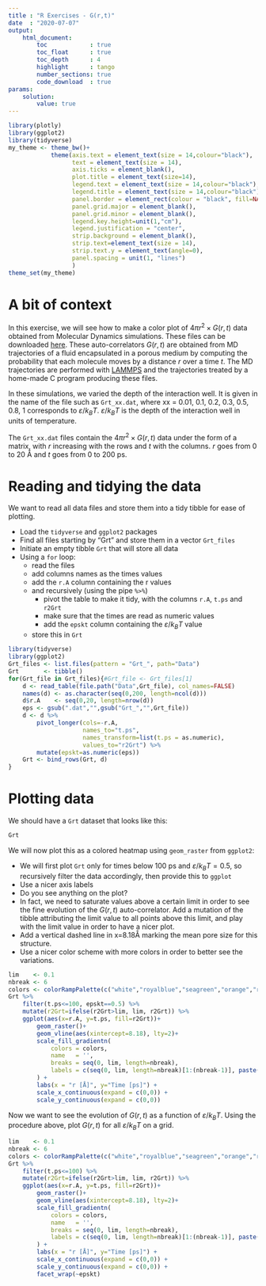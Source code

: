 ```yaml
---
title : "R Exercises - G(r,t)"
date  : "2020-07-07"
output: 
    html_document:
        toc            : true
        toc_float      : true
        toc_depth      : 4
        highlight      : tango
        number_sections: true
        code_download  : true
params: 
    solution:
        value: true
---
```


```r
library(plotly)
library(ggplot2)
library(tidyverse)
my_theme <- theme_bw()+
            theme(axis.text = element_text(size = 14,colour="black"),
                  text = element_text(size = 14),
                  axis.ticks = element_blank(),
                  plot.title = element_text(size=14),
                  legend.text = element_text(size = 14,colour="black"),
                  legend.title = element_text(size = 14,colour="black"),
                  panel.border = element_rect(colour = "black", fill=NA, size=1),
                  panel.grid.major = element_blank(),
                  panel.grid.minor = element_blank(),
                  legend.key.height=unit(1,"cm"),
                  legend.justification = "center",
                  strip.background = element_blank(),
                  strip.text=element_text(size = 14),
                  strip.text.y = element_text(angle=0),
                  panel.spacing = unit(1, "lines")
                  )
theme_set(my_theme)
```

# A bit of context

In this exercise, we will see how to make a color plot of $4\pi r^2\times G(r,t)$ data obtained from Molecular Dynamics simulations.
These files can be downloaded <a href="Data/Grt.zip" download target="_blank">here</a>.
These auto-correlators $G(r,t)$ are obtained from MD trajectories of a fluid encapsulated in a porous medium by computing the probability that each molecule moves by a distance $r$ over a time $t$. The MD trajectories are performed with [LAMMPS](https://lammps.sandia.gov/) and the trajectories treated by a home-made C program producing these files.

In these simulations, we varied the depth of the interaction well. It is given in the name of the file such as `Grt_xx.dat`, where xx = 0.01, 0.1, 0.2, 0.3, 0.5, 0.8, 1 corresponds to $\varepsilon/k_BT$. $\varepsilon/k_BT$ is the depth of the interaction well in units of temperature.

The `Grt_xx.dat` files contain the $4\pi r^2\times G(r,t)$ data under the form of a matrix, with $r$ increasing with the rows and $t$ with the columns. $r$ goes from 0 to 20 Å and $t$ goes from 0 to 200 ps.

# Reading and tidying the data

We want to read all data files and store them into a tidy tibble for ease of plotting.

- Load the `tidyverse` and `ggplot2` packages
- Find all files starting by "Grt" and store them in a vector `Grt_files`
- Initiate an empty tibble `Grt` that will store all data
- Using a `for` loop:
    - read the files
    - add columns names as the times values
    - add the `r.A` column containing the r values
    - and recursively (using the pipe `%>%`) 
        - pivot the table to make it tidy, with the columns `r.A`, `t.ps` and `r2Grt`
        - make sure that the times are read as numeric values
        - add the `epskt` column containing the $\varepsilon/k_BT$ value
    - store this in `Grt`


```r
library(tidyverse)
library(ggplot2)
Grt_files <- list.files(pattern = "Grt_", path="Data")
Grt       <- tibble()
for(Grt_file in Grt_files){#Grt_file <- Grt_files[1]
    d <- read_table(file.path("Data",Grt_file), col_names=FALSE)
    names(d) <- as.character(seq(0,200, length=ncol(d)))
    d$r.A    <- seq(0,20, length=nrow(d))
    eps <- gsub(".dat","",gsub("Grt_","",Grt_file))
    d <- d %>% 
        pivot_longer(cols=-r.A,
                     names_to="t.ps",
                     names_transform=list(t.ps = as.numeric),
                     values_to="r2Grt") %>% 
        mutate(epskt=as.numeric(eps))
    Grt <- bind_rows(Grt, d)
}
```

# Plotting data

We should have a `Grt` dataset that looks like this:

```r
Grt
```

We will now plot this as a colored heatmap using `geom_raster` from `ggplot2`:

- We will first plot `Grt` only for times below 100 ps and $\varepsilon/k_BT=0.5$, so recursively filter the data accordingly, then provide this to `ggplot`
+ Use a nicer axis labels
+ Do you see anything on the plot?
+ In fact, we need to saturate values above a certain limit in order to see the fine evolution of the $G(r,t)$ auto-correlator. Add a mutation of the tibble attributing the limit value to all points above this limit, and play with the limit value in order to have a nicer plot.
- Add a vertical dashed line in x=8.18Å marking the mean pore size for this structure.
- Use a nicer color scheme with more colors in order to better see the variations.

```r
lim    <- 0.1
nbreak <- 6
colors <- colorRampPalette(c("white","royalblue","seagreen","orange","red","brown"))(50)
Grt %>% 
    filter(t.ps<=100, epskt==0.5) %>% 
    mutate(r2Grt=ifelse(r2Grt>lim, lim, r2Grt)) %>% 
    ggplot(aes(x=r.A, y=t.ps, fill=r2Grt))+
        geom_raster()+
        geom_vline(aes(xintercept=8.18), lty=2)+
        scale_fill_gradientn(
            colors = colors, 
            name   = '',
            breaks = seq(0, lim, length=nbreak), 
            labels = c(seq(0, lim, length=nbreak)[1:(nbreak-1)], paste(">",lim)) 
        ) +
        labs(x = "r [Å]", y="Time [ps]") +
        scale_x_continuous(expand = c(0,0)) + 
        scale_y_continuous(expand = c(0,0))
```


Now we want to see the evolution of $G(r,t)$ as a function of $\varepsilon/k_BT$. Using the procedure above, plot $G(r,t)$ for all 
$\varepsilon/k_BT$ on a grid.

```r
lim    <- 0.1
nbreak <- 6
colors <- colorRampPalette(c("white","royalblue","seagreen","orange","red","brown"))(50)
Grt %>% 
    filter(t.ps<=100) %>% 
    mutate(r2Grt=ifelse(r2Grt>lim, lim, r2Grt)) %>% 
    ggplot(aes(x=r.A, y=t.ps, fill=r2Grt))+
        geom_raster()+
        geom_vline(aes(xintercept=8.18), lty=2)+
        scale_fill_gradientn(
            colors = colors, 
            name   = '',
            breaks = seq(0, lim, length=nbreak), 
            labels = c(seq(0, lim, length=nbreak)[1:(nbreak-1)], paste(">",lim)) 
        ) +
        labs(x = "r [Å]", y="Time [ps]") +
        scale_x_continuous(expand = c(0,0)) + 
        scale_y_continuous(expand = c(0,0)) +
        facet_wrap(~epskt)
```

